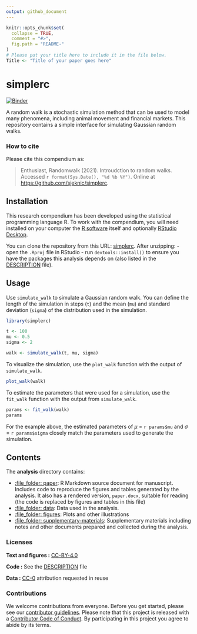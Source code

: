 ```yaml
---
output: github_document
---
```


<!-- README.md is generated from README.Rmd. Please edit that file -->

```r
knitr::opts_chunk$set(
  collapse = TRUE,
  comment = "#>",
  fig.path = "README-"
)
# Please put your title here to include it in the file below.
Title <- "Title of your paper goes here"
```

# simplerc

[![Binder](https://mybinder.org/badge_logo.svg)](https://mybinder.org/v2/gh///master?urlpath=rstudio)

A random walk is a stochastic simulation method that can be used to model many phenomena, including animal movement and financial markets. This repository contains a simple interface for simulating Gaussian random walks. 


### How to cite

Please cite this compendium as:

> Enthusiast, Randomwalk (2021). Introudction to random walks. Accessed `r format(Sys.Date(), "%d %b %Y")`.
Online at <https://github.com/sjeknic/simplerc>.

## Installation

This research compendium has been developed using the statistical programming
language R. To work with the compendium, you will need
installed on your computer the [R software](https://cloud.r-project.org/)
itself and optionally [RStudio Desktop](https://rstudio.com/products/rstudio/download/).

You can clone the repository from this URL:
[simplerc](https://github.com/sjeknic/simplerc). After unzipping:
- open the `.Rproj` file in RStudio
- run `devtools::install()` to ensure you have the packages this analysis depends on (also listed in the
[DESCRIPTION](/DESCRIPTION) file).

## Usage
Use `simulate_walk` to simulate a Gaussian random walk. You can define the length of the simulation in steps (`t`) and the mean (`mu`) and standard deviation (`sigma`) of the distribution used in the simulation.
```r
library(simplerc)

t <- 100
mu <- 0.5
sigma <- 2

walk <- simulate_walk(t, mu, sigma)
```

To visualize the simulation, use the `plot_walk` function with the output of `simulate_walk`.
``` r
plot_walk(walk)
```

To estimate the parameters that were used for a simulation, use the `fit_walk` function with the output from `simulate_walk`. 
```r
params <- fit_walk(walk)
params
```

For the example above, the estimated parameters of $\mu$ = `r params$mu` and $\sigma$ = `r params$sigma` closely match the parameters used to generate the simulation.

## Contents

The **analysis** directory contains:

  - [:file\_folder: paper](/analysis/paper): R Markdown source document
    for manuscript. Includes code to reproduce the figures and tables
    generated by the analysis. It also has a rendered version,
    `paper.docx`, suitable for reading (the code is replaced by figures
    and tables in this file)
  - [:file\_folder: data](/analysis/data): Data used in the analysis.
  - [:file\_folder: figures](/analysis/figures): Plots and other
    illustrations
  - [:file\_folder:
    supplementary-materials](/analysis/supplementary-materials):
    Supplementary materials including notes and other documents
    prepared and collected during the analysis.
    

### Licenses

**Text and figures :**  [CC-BY-4.0](http://creativecommons.org/licenses/by/4.0/)

**Code :** See the [DESCRIPTION](DESCRIPTION) file

**Data :** [CC-0](http://creativecommons.org/publicdomain/zero/1.0/) attribution requested in reuse

### Contributions

We welcome contributions from everyone. Before you get started, please see our [contributor guidelines](CONTRIBUTING.md). Please note that this project is released with a [Contributor Code of Conduct](CONDUCT.md). By participating in this project you agree to abide by its terms.


